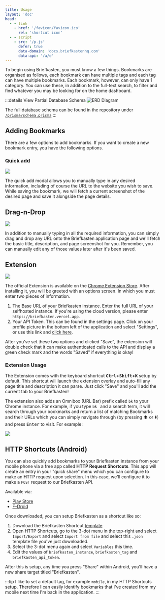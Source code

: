 ```yaml
---
title: Usage
layout: 'doc'
head:
  - - link
    - href: '/favicon/favicon.ico'
      rel: 'shortcut icon'
  - - script
    - src: '/p.js'
      defer: true
      data-domain: 'docs.briefkastenhq.com'
      data-api: '/a/e'
---
```


To begin using Briefkasten, you must know a few things. Bookmarks are organised as follows, each bookmark can have multiple tags and each tag can have multiple bookmarks. Each bookmark, however, can only have 1 category. You can use these, in addition to the full-text search, to filter and find whatever you may be looking for on the home dashboard.

:::details View Partial Database Schema
![ERD Diagram](/screenshots/erd1.png)

The full database schema can be found in the repository under [`/prisma/schema.prisma`](https://github.com/ndom91/briefkasten/blob/main/prisma/schema.prisma)
:::

## Adding Bookmarks

There are a few options to add bookmarks. If you want to create a new bookmark entry, you have the following options.

### Quick add

![](/screenshots/quick-add1.png)

The quick add modal allows you to manually type in any desired information, including of course the URL to the website you wish to save. While saving the bookmark, we will fetch a current screenshot of the desired page and save it alongside the page details.

## Drag-n-Drop

![](/screenshots/dragndrop1.png)

In addition to manually typing in all the required information, you can simply drag and drop any URL onto the Briefkasten application page and we'll fetch the basic title, description, and page screenshot for you. Remember, you can manually edit any of those values later after it's been saved.

## Extension

![](/screenshots/extension1.png)

The official Extension is available on the [Chrome Extension Store](https://chrome.google.com/webstore/detail/briefkasten-bookmarks/aighkhofochfjejmhjfkgjfpkpgmjlnd). After installing it, you will be greeted with an options screen. In which you must enter two pieces of information.

1. The Base URL of your Briefkasten instance. Enter the full URL of your selfhosted instance. If you're using the cloud version, please enter `https://briefkasten.vercel.app`.
2. Your API Token. This can be found in the settings page. Click on your profile picture in the bottom left of the application and select "Settings", or use this link and [click here](https://briefkasten.vercel.app/settings).

After you've set these two options and clicked "Save", the extension will double check that it can make authenticated calls to the API and display a green check mark and the words "Saved" if everything is okay!

### Extension Usage

The Extension comes with the keyboard shortcut **<kbd>Ctrl</kbd>+<kbd>Shift</kbd>+<kbd>K</kbd>** setup by default. This shortcut will launch the extension overlay and auto-fill any page title and description it can parse. Just click "Save" and you'll add the current tab to your Briefkasten!

The extension also adds an Omnibox (URL Bar) prefix called `bk` to your Chrome instance. For example, if you type `bk ` and a search term, it will search through your bookmarks and return a list of matching Bookmarks and their URLs which you can simply navigate through (by pressing :arrow_up: or :arrow_down:) and press <kbd>Enter</kbd> to visit. For example:

![](/screenshots/extension2.png)

## HTTP Shortcuts (Android)

You can also quickly add bookmarks to your Briefkasten instance from your mobile phone via a free app called **HTTP Request Shortcuts**. This app will create an entry in your "quick share" menu which you can configure to make an HTTP request upon selection. In this case, we'll configure it to make a `POST` request to our Briefkasten API.

Available via:

- [Play Store](https://play.google.com/store/apps/details?id=ch.rmy.android.http_shortcuts&hl=en_US&gl=US)
- [F-Droid](https://f-droid.org/en/packages/ch.rmy.android.http_shortcuts/)

Once downloaded, you can setup Briefkasten as a shortcut like so:

1. Download the Briefkasten Shortcut [template](https://github.com/ndom91/briefkasten/blob/main/public/briefkasten_shortcut.json)
2. Open HTTP Shortcuts, go to the 3-dot menu in the top-right and select `Import/Export` and select `Import from file` and select this `.json` template file you've just downloaded.
3. Select the 3-dot menu again and select `Variables` this time.
4. Edit the values of `briefkasten_instance`, `briefkasten_tag` and `briefkasten_api_token`.

After this is setup, any time you press "Share" within Android, you'll have a new share target titled "Briefkasten".

:::tip
I like to set a default tag, for example `mobile`, in my HTTP Shortcuts setup. Therefore I can easily identify bookmarks that I've created from my mobile next time I'm back in the application.
:::
